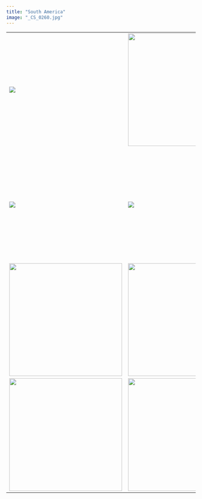 ```yaml
---
title: "South America"
image: "_CS_0260.jpg"
---
```


|                                         |                                           |                                  |                                           |
|------------------|------------------|------------------|------------------|
| ![](images/_CS_2042-Enhanced-NR-01.jpg) | ![](_CS_0260.jpg){width="300"}            | ![](_CS_9475-2.jpg){width="300"} | ![](images/_CS_2099-Enhanced-NR-2-01.jpg) |
| ![](images/_CS_0456-01.jpg)             | ![](images/_CS_2075-Enhanced-NR-2-02.jpg) | ![](_CS_0587.jpg){width="300"}   | ![](_CS_1325.jpg){width="300"}            |
| ![](_CS_1348.jpg){width="300"}          | ![](_CS_0458.jpg){width="300"}            | ![](_CS_9580.jpg){width="300"}   | ![](_CS_1269.jpg){width="300"}            |
| ![](_CS_9395.jpg){width="300"}          | ![](_CS_9411.jpg){width="300"}            | ![](_CS_9513.jpg){width="300"}   | ![](_CS_0812.jpg){width="300"}            |
